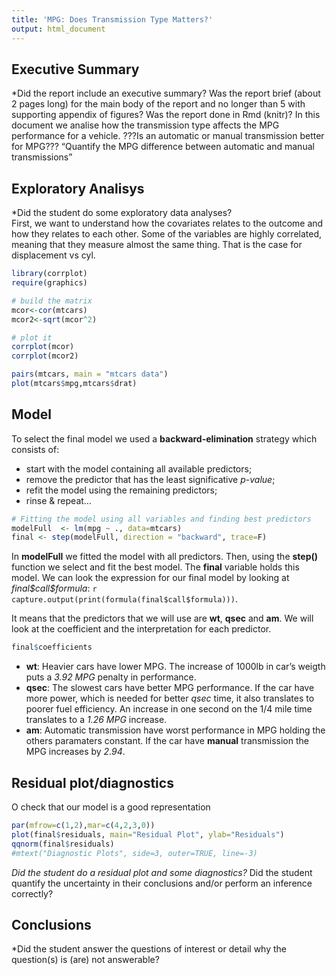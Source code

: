 ```yaml
---
title: 'MPG: Does Transmission Type Matters?'
output: html_document
---
```

## Executive Summary
*Did the report include an executive summary?
Was the report brief (about 2 pages long) for the main body of the report and no longer than 5 with supporting appendix of figures?
Was the report done in Rmd (knitr)?
In this document we analise how the transmission type affects the MPG performance for a vehicle.
???Is an automatic or manual transmission better for MPG???
"Quantify the MPG difference between automatic and manual transmissions"

## Exploratory Analisys
*Did the student do some exploratory data analyses?  
First, we want to understand how the covariates relates to the outcome and how they relates to each other. Some of the variables are highly correlated, meaning that they measure almost the same thing. That is the case for displacement vs cyl. 
```r
library(corrplot)
require(graphics)

# build the matrix
mcor<-cor(mtcars)
mcor2<-sqrt(mcor^2)

# plot it
corrplot(mcor)
corrplot(mcor2)

pairs(mtcars, main = "mtcars data")
plot(mtcars$mpg,mtcars$drat)
```


## Model
To select the final model we used a **backward-elimination** strategy which consists of: 

- start with the model containing all available predictors;
- remove the predictor that has the least significative *p-value*;
- refit the model using the remaining predictors;
- rinse & repeat...

```r
# Fitting the model using all variables and finding best predictors
modelFull  <- lm(mpg ~ ., data=mtcars)
final <- step(modelFull, direction = "backward", trace=F)
```

In **modelFull** we fitted the model with all predictors. Then, using the **step()** function we select and fit the best model. The **final** variable holds this model. We can look the expression for our final model by looking at *final\$call\$formula*: `r capture.output(print(formula(final$call$formula)))`.

It means that the predictors that we will use are **wt**, **qsec** and **am**. We will look at the coefficient and the interpretation for each predictor.

```r
final$coefficients
```

- **wt**: Heavier cars have lower MPG. The increase of 1000lb in car's weigth puts a *3.92 MPG* penalty in performance.
- **qsec**: The slowest cars have better MPG performance. If the car have more power, which is needed for better *qsec* time, it also translates to poorer fuel efficiency. An increase in one second on the 1/4 mile time translates to a *1.26 MPG* increase.
- **am**: Automatic transmission have worst performance in MPG holding the others paramaters constant. If the car have **manual** transmission the MPG increases by *2.94*.

## Residual plot/diagnostics
O check that our model is a good representation 
```r
par(mfrow=c(1,2),mar=c(4,2,3,0))
plot(final$residuals, main="Residual Plot", ylab="Residuals")
qqnorm(final$residuals)
#mtext("Diagnostic Plots", side=3, outer=TRUE, line=-3) 
```

*Did the student do a residual plot and some diagnostics?
*Did the student quantify the uncertainty in their conclusions and/or perform an inference correctly?


## Conclusions
*Did the student answer the questions of interest or detail why the question(s) is (are) not answerable?